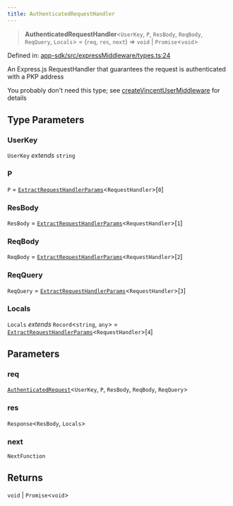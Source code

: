```yaml
---
title: AuthenticatedRequestHandler
---
```


> **AuthenticatedRequestHandler**\<`UserKey`, `P`, `ResBody`, `ReqBody`, `ReqQuery`, `Locals`\> = (`req`, `res`, `next`) => `void` \| `Promise`\<`void`\>

Defined in: [app-sdk/src/expressMiddleware/types.ts:24](https://github.com/LIT-Protocol/Vincent/blob/73da7c01d4eb076a0ff8650f85c7adf29f486588/packages/libs/app-sdk/src/expressMiddleware/types.ts#L24)

An Express.js RequestHandler that guarantees the request is authenticated with a PKP address

You probably don't need this type; see [createVincentUserMiddleware](/api-reference/app-sdk/expressMiddleware/functions/createVincentUserMiddleware) for details

## Type Parameters

### UserKey

`UserKey` *extends* `string`

### P

`P` = [`ExtractRequestHandlerParams`](./ExtractRequestHandlerParams)\<`RequestHandler`\>\[`0`\]

### ResBody

`ResBody` = [`ExtractRequestHandlerParams`](./ExtractRequestHandlerParams)\<`RequestHandler`\>\[`1`\]

### ReqBody

`ReqBody` = [`ExtractRequestHandlerParams`](./ExtractRequestHandlerParams)\<`RequestHandler`\>\[`2`\]

### ReqQuery

`ReqQuery` = [`ExtractRequestHandlerParams`](./ExtractRequestHandlerParams)\<`RequestHandler`\>\[`3`\]

### Locals

`Locals` *extends* `Record`\<`string`, `any`\> = [`ExtractRequestHandlerParams`](./ExtractRequestHandlerParams)\<`RequestHandler`\>\[`4`\]

## Parameters

### req

[`AuthenticatedRequest`](./AuthenticatedRequest)\<`UserKey`, `P`, `ResBody`, `ReqBody`, `ReqQuery`\>

### res

`Response`\<`ResBody`, `Locals`\>

### next

`NextFunction`

## Returns

`void` \| `Promise`\<`void`\>
